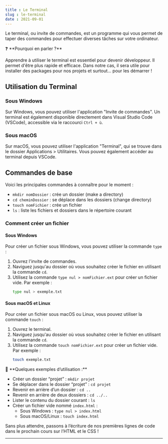 ```yaml
---
title : Le Terminal
slug : le-terminal
date : 2021-09-01
---
```


Le terminal, ou invite de commandes, est un programme qui vous permet de taper des commandes pour effectuer diverses tâches sur votre ordinateur.

<aside>
❓ **Pourquoi en parler ?**

Apprendre à utiliser le terminal est essentiel pour devenir développeur. Il permet d'être plus rapide et efficace. Dans notre cas, il sera utile pour installer des packages pour nos projets et surtout… pour les démarrer !
</aside>

## Utilisation du Terminal

### Sous Windows
Sur Windows, vous pouvez utiliser l'application "Invite de commandes". Un terminal est également disponible directement dans Visual Studio Code (VSCode), accessible via le raccourci `Ctrl + ù`.

### Sous macOS
Sur macOS, vous pouvez utiliser l'application "Terminal", qui se trouve dans le dossier Applications > Utilitaires. Vous pouvez également accéder au terminal depuis VSCode.

## Commandes de base

Voici les principales commandes à connaître pour le moment :

- `mkdir nomDossier` : crée un dossier (make a directory)
- `cd cheminDossier` : se déplace dans les dossiers (change directory)
- `touch nomFichier` : crée un fichier
- `ls` : liste les fichiers et dossiers dans le répertoire courant

### Comment créer un fichier

#### Sous Windows
Pour créer un fichier sous Windows, vous pouvez utiliser la commande `type` :

1. Ouvrez l'invite de commandes.
2. Naviguez jusqu'au dossier où vous souhaitez créer le fichier en utilisant la commande `cd`.
3. Utilisez la commande `type nul > nomFichier.ext` pour créer un fichier vide. Par exemple :
   ```bash
   type nul > exemple.txt
   ```

#### Sous macOS et Linux
Pour créer un fichier sous macOS ou Linux, vous pouvez utiliser la commande `touch` :

1. Ouvrez le terminal.
2. Naviguez jusqu'au dossier où vous souhaitez créer le fichier en utilisant la commande `cd`.
3. Utilisez la commande `touch nomFichier.ext` pour créer un fichier vide. Par exemple :
   ```bash
   touch exemple.txt
   ```

<aside>
📎 **Quelques exemples d’utilisation :**

- Créer un dossier “projet” : `mkdir projet`
- Se déplacer dans le dossier “projet” : `cd projet`
- Revenir en arrière d’un dossier : `cd ..`
- Revenir en arrière de deux dossiers : `cd ../..`
- Lister le contenu du dossier courant : `ls`
- Créer un fichier vide nommé `index.html` :
  - Sous Windows : `type nul > index.html`
  - Sous macOS/Linux : `touch index.html`
</aside>

Sans plus attendre, passons à l’écriture de nos premières lignes de code dans le prochain cours sur l’HTML et le CSS !

---

